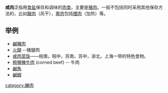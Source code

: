 {{expand|time=2007-09-26T20:11:14Z}}
'''咸肉'''泛指用[[食盐|食盐]]保存和调味的[[肉类|肉类]]，主要是[[猪肉|猪肉]]。一般不包括同时采用其他保存方法的，比如[[臘肉|臘肉]]（风干），[[熏肉|熏肉]]包括[[煙肉|煙肉]]（加热）等。

== 举例 ==
*[[鹹豬肉|鹹豬肉]]
*[[火腿|火腿]] --猪腿肉
*[[咸肉菜饭|咸肉菜饭]]——皖南，皖中，苏南，苏中，浙北，上海一带的特色食物。
* [[粗鹽腌牛肉|粗鹽腌牛肉]] (corned beef) -- 牛肉
* [[鹹魚|鹹魚]]
* [[鹹蝦|鹹蝦]]

{{Ingredients-stub}}

[[category:醃肉|category:醃肉]]